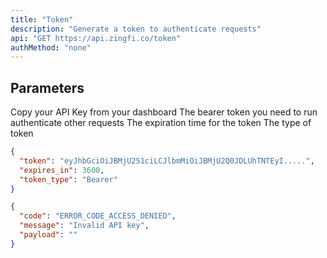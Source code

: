 ```yaml
---
title: "Token"
description: "Generate a token to authenticate requests"
api: "GET https://api.zingfi.co/token"
authMethod: "none"
---
```


## Parameters
<ParamField query="api_key" type="string" required>
  Copy your API Key from your dashboard
</ParamField>

<ResponseField name="token" type="string">
The bearer token you need to run authenticate other requests
</ResponseField>

<ResponseField name="expires_in" type="integer">
The expiration time for the token
</ResponseField>

<ResponseField name="token_type" type="string">
The type of token
</ResponseField>



<ResponseExample>

```json Status 200
{
  "token": "eyJhbGciOiJBMjU2S1ciLCJlbmMiOiJBMjU2Q0JDLUhTNTEyI.....",
  "expires_in": 3600,
  "token_type": "Bearer"
}
```

```json Status 403
{
  "code": "ERROR_CODE_ACCESS_DENIED",
  "message": "Invalid API key",
  "payload": ""
}
```

</ResponseExample>
